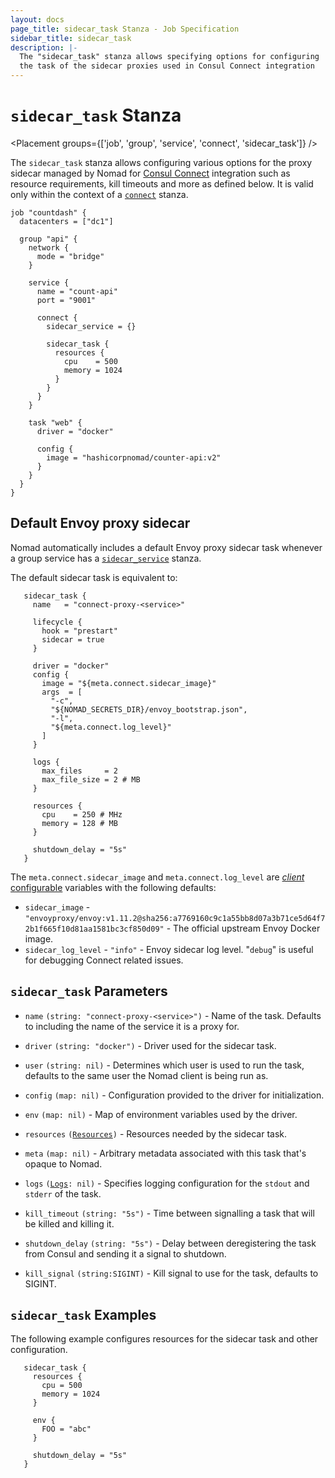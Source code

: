 ```yaml
---
layout: docs
page_title: sidecar_task Stanza - Job Specification
sidebar_title: sidecar_task
description: |-
  The "sidecar_task" stanza allows specifying options for configuring
  the task of the sidecar proxies used in Consul Connect integration
---
```


# `sidecar_task` Stanza

<Placement groups={['job', 'group', 'service', 'connect', 'sidecar_task']} />

The `sidecar_task` stanza allows configuring various options for the proxy
sidecar managed by Nomad for [Consul
Connect](/docs/integrations/consul-connect) integration such as
resource requirements, kill timeouts and more as defined below. It is valid
only within the context of a [`connect`][connect] stanza.

```hcl
job "countdash" {
  datacenters = ["dc1"]

  group "api" {
    network {
      mode = "bridge"
    }

    service {
      name = "count-api"
      port = "9001"

      connect {
        sidecar_service = {}

        sidecar_task {
          resources {
            cpu    = 500
            memory = 1024
          }
        }
      }
    }

    task "web" {
      driver = "docker"

      config {
        image = "hashicorpnomad/counter-api:v2"
      }
    }
  }
}
```

## Default Envoy proxy sidecar

Nomad automatically includes a default Envoy proxy sidecar task whenever a
group service has a [`sidecar_service`][sidecar_service] stanza.

The default sidecar task is equivalent to:

```hcl
   sidecar_task {
     name   = "connect-proxy-<service>"

     lifecycle {
       hook = "prestart"
       sidecar = true
     }

     driver = "docker"
     config {
       image = "${meta.connect.sidecar_image}"
       args  = [
         "-c",
         "${NOMAD_SECRETS_DIR}/envoy_bootstrap.json",
         "-l",
         "${meta.connect.log_level}"
       ]
     }

     logs {
       max_files     = 2
       max_file_size = 2 # MB
     }

     resources {
       cpu    = 250 # MHz
       memory = 128 # MB
     }

     shutdown_delay = "5s"
   }
```

The `meta.connect.sidecar_image` and `meta.connect.log_level` are [_client_
configurable][nodemeta] variables with the following defaults:

- `sidecar_image` - `"envoyproxy/envoy:v1.11.2@sha256:a7769160c9c1a55bb8d07a3b71ce5d64f72b1f665f10d81aa1581bc3cf850d09"` - The official upstream Envoy Docker image.
- `sidecar_log_level` - `"info"` - Envoy sidecar log level. "`debug`" is useful
  for debugging Connect related issues.

## `sidecar_task` Parameters

- `name` `(string: "connect-proxy-<service>")` - Name of the task. Defaults to
  including the name of the service it is a proxy for.

- `driver` `(string: "docker")` - Driver used for the sidecar task.

- `user` `(string: nil)` - Determines which user is used to run the task, defaults
  to the same user the Nomad client is being run as.

- `config` `(map: nil)` - Configuration provided to the driver for initialization.

- `env` `(map: nil)` - Map of environment variables used by the driver.

- `resources` <code>([Resources][resources])</code> - Resources needed by the sidecar task.

- `meta` `(map: nil)` - Arbitrary metadata associated with this task that's opaque to Nomad.

- `logs` <code>([Logs][]: nil)</code> - Specifies logging configuration for the
  `stdout` and `stderr` of the task.

- `kill_timeout` `(string: "5s")` - Time between signalling a task that will be
  killed and killing it.

- `shutdown_delay` `(string: "5s")` - Delay between deregistering the task from
  Consul and sending it a signal to shutdown.

- `kill_signal` `(string:SIGINT)` - Kill signal to use for the task, defaults to SIGINT.

## `sidecar_task` Examples

The following example configures resources for the sidecar task and other configuration.

```hcl
   sidecar_task {
     resources {
       cpu = 500
       memory = 1024
     }

     env {
       FOO = "abc"
     }

     shutdown_delay = "5s"
   }

```

[connect]: /docs/job-specification/connect 'Nomad connect Job Specification'
[job]: /docs/job-specification/job 'Nomad job Job Specification'
[group]: /docs/job-specification/group 'Nomad group Job Specification'
[task]: /docs/job-specification/task 'Nomad task Job Specification'
[interpolation]: /docs/runtime/interpolation 'Nomad interpolation'
[sidecar_service]: /docs/job-specification/sidecar_service 'Nomad sidecar service Specification'
[resources]: /docs/job-specification/resources 'Nomad resources Job Specification'
[logs]: /docs/job-specification/logs 'Nomad logs Job Specification'
[nodemeta]: /docs/configuration/client#meta
